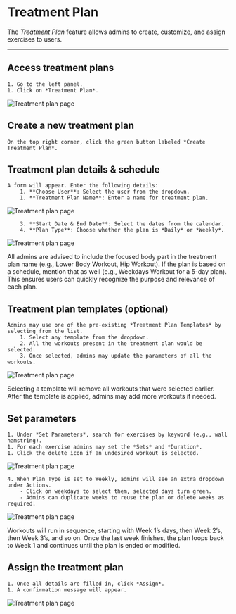 
# Treatment Plan

The *Treatment Plan* feature allows admins to create, customize, and assign exercises to users.

---

## Access treatment plans
    1. Go to the left panel.
    1. Click on *Treatment Plan*.

![Treatment plan page](/img/Treatment12.webp)

## Create a new treatment plan
    On the top right corner, click the green button labeled *Create Treatment Plan*.

## Treatment plan details & schedule
    A form will appear. Enter the following details:
        1. **Choose User**: Select the user from the dropdown.
        1. **Treatment Plan Name**: Enter a name for treatment plan.

![Treatment plan page](/img/Treatment2.webp)

        3. **Start Date & End Date**: Select the dates from the calendar.
        4. **Plan Type**: Choose whether the plan is *Daily* or *Weekly*.

![Treatment plan page](/img/Treatment8.webp)

<Admonition type="tip" title="Treatment Plan Name">
  All admins are advised to include the focused body part in the treatment plan name (e.g., Lower Body Workout, Hip Workout).
  If the plan is based on a schedule, mention that as well (e.g., Weekdays Workout for a 5-day plan).
  This ensures users can quickly recognize the purpose and relevance of each plan.
</Admonition>

## Treatment plan templates (optional)
    Admins may use one of the pre-existing *Treatment Plan Templates* by selecting from the list.
        1. Select any template from the dropdown.
        2. All the workouts present in the treatment plan would be selected.
        3. Once selected, admins may update the parameters of all the workouts.

![Treatment plan page](/img/Treatment4.webp)

<Admonition type="caution" title="Template Workouts">
  Selecting a template will remove all workouts that were selected earlier.
  After the template is applied, admins may add more workouts if needed.
</Admonition>

## Set parameters
    1. Under *Set Parameters*, search for exercises by keyword (e.g., wall hamstring).
    1. For each exercise admins may set the *Sets* and *Duration*.
    1. Click the delete icon if an undesired workout is selected.

![Treatment plan page](/img/Treatment5.webp)

    4. When Plan Type is set to Weekly, admins will see an extra dropdown under Actions.
        - Click on weekdays to select them, selected days turn green.
        - Admins can duplicate weeks to reuse the plan or delete weeks as required.

![Treatment plan page](/img/Treatment6.webp)

<Admonition type="info" title="Weekly Treatment Plans">
  Workouts will run in sequence, starting with Week 1’s days, then Week 2’s, then Week 3’s, and so on.
  Once the last week finishes, the plan loops back to Week 1 and continues until the plan is ended or modified.
</Admonition>

## Assign the treatment plan
    1. Once all details are filled in, click *Assign*.
    1. A confirmation message will appear.

![Treatment plan page](/img/Treatment71.webp)